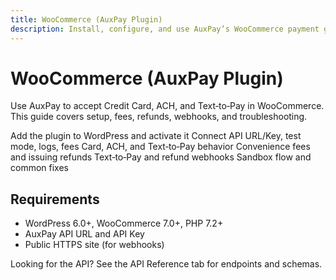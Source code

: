 ```yaml
---
title: WooCommerce (AuxPay Plugin)
description: Install, configure, and use AuxPay’s WooCommerce payment gateway plugin.
---
```


# WooCommerce (AuxPay Plugin)

Use AuxPay to accept Credit Card, ACH, and Text‑to‑Pay in WooCommerce. This guide covers setup, fees, refunds, webhooks, and troubleshooting.

<CardGroup cols={2}>
  <Card title="Install & Activate" icon="download" href="/integrations/woocommerce/install-activate">
    Add the plugin to WordPress and activate it
  </Card>
  <Card title="Configure" icon="sliders" href="/integrations/woocommerce/configure">
    Connect API URL/Key, test mode, logs, fees
  </Card>
  <Card title="Payment Methods" icon="credit-card" href="/integrations/woocommerce/payment-methods">
    Card, ACH, and Text‑to‑Pay behavior
  </Card>
  <Card title="Fees & Refunds" icon="receipt" href="/integrations/woocommerce/fees">
    Convenience fees and issuing refunds
  </Card>
  <Card title="Webhooks" icon="link" href="/integrations/woocommerce/webhooks">
    Text‑to‑Pay and refund webhooks
  </Card>
  <Card title="Testing & Troubleshooting" icon="wrench" href="/integrations/woocommerce/testing">
    Sandbox flow and common fixes
  </Card>
</CardGroup>

## Requirements
- WordPress 6.0+, WooCommerce 7.0+, PHP 7.2+
- AuxPay API URL and API Key
- Public HTTPS site (for webhooks)

<Callout type="info">
Looking for the API? See the API Reference tab for endpoints and schemas.
</Callout>
